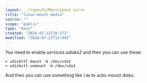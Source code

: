 ```yaml
---
layout: ../layouts/MainLayout.astro
title: "linux-mount-media"
source: ""
scope: "public"
type: "main"
created: "2024-07-22T10:37Z"
modified: "2024-07-22T11:09Z"
---
```


You need to enable *services.udisks2* and then you can use these:
```shell
> udiskctl mount -b /dev/sda1
> udiskctl unmount -b /dev/sda1
```

And then you can use something like `ldm` to auto-mount disks.
